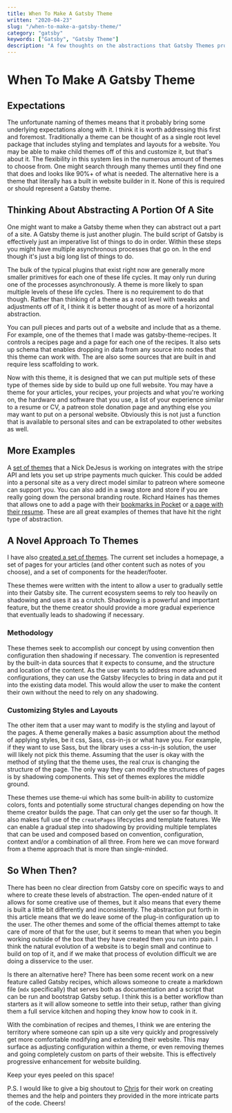 ```yaml
---
title: When To Make A Gatsby Theme
written: "2020-04-23"
slug: "/when-to-make-a-gatsby-theme/"
category: "gatsby"
keywords: ["Gatsby", "Gatsby Theme"]
description: "A few thoughts on the abstractions that Gatsby Themes provide."
---
```


# When To Make A Gatsby Theme 

## Expectations

The unfortunate naming of themes means that it probably bring some underlying expectations along with it. I think it is worth addressing this first and foremost. Traditionally a theme can be thought of as a single root level package that includes styling and templates and layouts for a website. You may be able to make child themes off of this and customize it, but that's about it. The flexibility in this system lies in the numerous amount of themes to choose from. One might search through many themes until they find one that does and looks like 90%+ of what is needed. The alternative here is a theme that literally has a built in website builder in it. None of this is required or should represent a Gatsby theme.

## Thinking About Abstracting A Portion Of A Site

One might want to make a Gatsby theme when they can abstract out a part of a site. A Gatsby theme is just another plugin. The build script of Gatsby is effectively just an imperative list of things to do in order. Within these steps you might have multiple asynchronous processes that go on. In the end though it's just a big long list of things to do.

The bulk of the typical plugins that exist right now are generally more smaller primitives for each one of these life cycles. It may only run during one of the processes asynchronously. A theme is more likely to span multiple levels of these life cycles. There is no requirement to do that though. Rather than thinking of a theme as a root level with tweaks and adjustments off of it, I think it is better thought of as more of a horizontal abstraction.

You can pull pieces and parts out of a website and include that as a theme. For example, one of the themes that I made was gatsby-theme-recipes. It controls a recipes page and a page for each one of the recipes. It also sets up schema that enables dropping in data from any source into nodes that this theme can work with. The are also some sources that are built in and require less scaffolding to work.

Now with this theme, it is designed that we can put multiple sets of these type of themes side by side to build up one full website. You may have a theme for your articles, your recipes, your projects and what you're working on, the hardware and software that you use, a list of your experience similar to a resume or CV, a patreon stole donation page and anything else you may want to put on a personal website. Obviously this is not just a function that is available to personal sites and can be extrapolated to other websites as well.

## More Examples

A [set of themes](https://github.com/dayhaysoos/gatsby-theme-stripe) that a Nick DeJesus is working on integrates with the stripe API and lets you set up stripe payments much quicker. This could be added into a personal site as a very direct model similar to patreon where someone can support you. You can also add in a swag store and store if you are really going down the personal branding route. Richard Haines has themes that allows one to add a page with their [bookmarks in Pocket](https://github.com/molebox/gatsby-theme-pocket) or [a page with their resume](https://github.com/molebox/gatsby-theme-dev-resume). These are all great examples of themes that have hit the right type of abstraction.

## A Novel Approach To Themes

I have also [created a set of themes](https://github.com/jbolda/gatsby-theme). The current set includes a homepage, a set of pages for your articles (and other content such as notes of you choose), and a set of components for the header/footer.

These themes were written with the intent to allow a user to gradually settle into their Gatsby site. The current ecosystem seems to rely too heavily on shadowing and uses it as a crutch. Shadowing is a powerful and important feature, but the theme creator should provide a more gradual experience that eventually leads to shadowing if necessary.

### Methodology

These themes seek to accomplish our concept by using convention then configuration then shadowing if necessary. The convention is represented by the built-in data sources that it expects to consume, and the structure and location of the content. As the user wants to address more advanced configurations, they can use the Gatsby lifecycles to bring in data and put it into the existing data model. This would allow the user to make the content their own without the need to rely on any shadowing.

### Customizing Styles and Layouts

The other item that a user may want to modify is the styling and layout of the pages. A theme generally makes a basic assumption about the method of applying styles, be it css, Sass, css-in-js or what have you. For example, if they want to use Sass, but the library uses a css-in-js solution, the user will likely not pick this theme. Assuming that the user is okay with the method of styling that the theme uses, the real crux is changing the structure of the page. The only way they can modify the structures of pages is by shadowing components. This set of themes explores the middle ground.

These themes use theme-ui which has some built-in ability to customize colors, fonts and potentially some structural changes depending on how the theme creator builds the page. That can only get the user so far though. It also makes full use of the `createPages` lifecycles and template features. We can enable a gradual step into shadowing by providing multiple templates that can be used and composed based on convention, configuration, context and/or a combination of all three. From here we can move forward from a theme approach that is more than single-minded.

## So When Then?

There has been no clear direction from Gatsby core on specific ways to and where to create these levels of abstraction. The open-ended nature of it allows for some creative use of themes, but it also means that every theme is built a little bit differently and inconsistently. The abstraction put forth in this article means that we do leave some of the plug-in configuration up to the user. The other themes and some of the official themes attempt to take care of more of that for the user, but it seems to mean that when you begin working outside of the box that they have created then you run into pain. I think the natural evolution of a website is to begin small and continue to build on top of it, and if we make that process of evolution difficult we are doing a disservice to the user.

Is there an alternative here? There has been some recent work on a new feature called Gatsby recipes, which allows someone to create a markdown file (`mdx` specifically) that serves both as documentation and a script that can be run and bootstrap Gatsby setup. I think this is a better workflow than starters as it will allow someone to settle into their setup, rather than giving them a full service kitchen and hoping they know how to cook in it.

With the combination of recipes and themes, I think we are entering the territory where someone can spin up a site very quickly and progressively get more comfortable modifying and extending their website. This may surface as adjusting configuration within a theme, or even removing themes and going completely custom on parts of their website. This is effectively progressive enhancement for website building.

Keep your eyes peeled on this space!

P.S. I would like to give a big shoutout to [Chris](https://www.christopherbiscardi.com/) for their work on creating themes and the help and pointers they provided in the more intricate parts of the code. Cheers!
